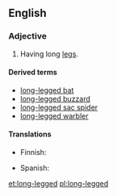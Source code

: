 ==English==

===Adjective===
{{en-adj|head=[[long]]-[[legged]]}}

# Having long [[leg]]s.

====Derived terms====
* [[long-legged bat]]
* [[long-legged buzzard]]
* [[long-legged sac spider]]
* [[long-legged warbler]]

====Translations====
{{trans-top|having long legs}}
* Finnish: {{t-|fi|pitkäjalkainen}}
{{trans-mid}}
* Spanish: {{t|es|zancudo}}
{{trans-bottom}}

[[et:long-legged]]
[[pl:long-legged]]